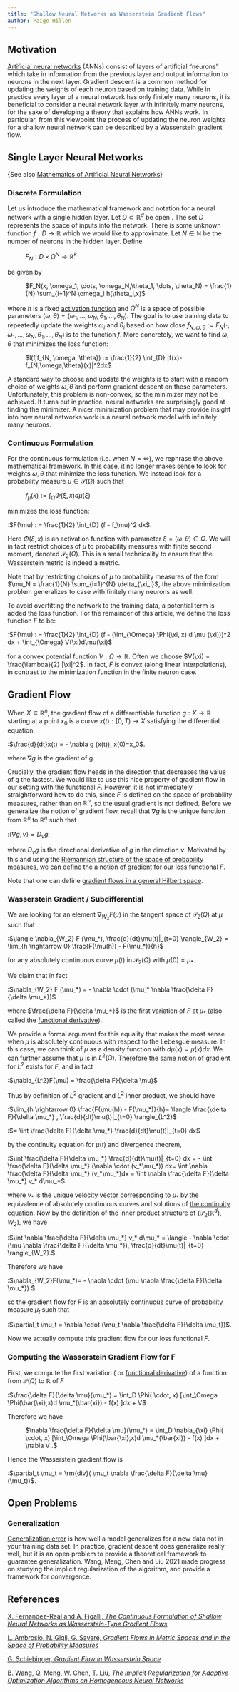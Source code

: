 ```yaml
---
title: "Shallow Neural Networks as Wasserstein Gradient Flows"
author: Paige Hillen
---
```


## Motivation

[Artificial neural networks](https://en.wikipedia.org/wiki/Artificial_neural_network#:~:text=Artificial%20neural%20networks%20(ANNs)%2C,neurons%20in%20a%20biological%20brain.) (ANNs) consist of layers of artificial "neurons" which take in information from the previous layer and output information to neurons in the next layer. Gradient descent is a common method for updating the weights of each neuron based on training data. While in practice every layer of a neural network has only finitely many neurons, it is beneficial to consider a neural network layer with infinitely many neurons, for the sake of developing a theory that explains how ANNs work. In particular, from this viewpoint the process of updating the neuron weights for a shallow neural network can be described by a Wasserstein gradient flow.

## Single Layer Neural Networks

{See also [Mathematics of Artificial Neural Networks](https://en.wikipedia.org/wiki/Mathematics_of_artificial_neural_networks)}

### Discrete Formulation

Let us introduce the mathematical framework and notation for a neural network with a single hidden layer.<ref name="Figalli" /> Let $D \subset \mathbb{R}^d$ be open . The set $D$ represents the space of inputs into the network. There is some unknown function $f:D \rightarrow \mathbb{R}$ which we would like to approximate. Let $N  \in \mathbb{N}$ be the number of neurons in the hidden layer. Define

:   $F_N : D \times \Omega^N \rightarrow \mathbb{R}^k$

be given by

:   $F_N(x, \omega_1, \dots, \omega_N,\theta_1, \dots, \theta_N) = \frac{1}{N} \sum_{i=1}^N \omega_i h(\theta_i,x)$

where $h$ is a fixed [activation function](https://en.wikipedia.org/wiki/Activation_function) and $\Omega^N$ is a space of possible parameters $(\omega, \theta)= (\omega_1, \dots, \omega_N,\theta_1, \dots, \theta_N)$. The goal is to use training data to repeatedly update the weights $\omega_i$ and $\theta_i$ based on how close $f_{N, \omega, \theta} := F_N( \cdot,  \omega_1, \dots, \omega_N,\theta_1, \dots, \theta_N)$ is to the function $f$. More concretely, we want to find $\omega, \theta$ that minimizes the loss function:

:   $l(f,f_{N, \omega, \theta}) := \frac{1}{2} \int_{D} |f(x)-f_{N,\omega,\theta}(x)|^2dx$

A standard way to choose and update the weights is to start with a random choice of weights $\bar{\omega}, \bar{\theta}$ and perform gradient descent on these parameters. Unfortunately, this problem is non-convex, so the minimizer may not be achieved. It turns out in practice, neural networks are surprisingly good at finding the minimizer. A nicer minimization problem that may provide insight into how neural networks work is a neural network model with infinitely many neurons.

### Continuous Formulation

For the continuous formulation (i.e. when $N = \infty$), we rephrase the above mathematical framework. In this case, it no longer makes sense to look for weights $\omega, \theta$ that minimize the loss function. We instead look for a probability measure $\mu  \in \mathcal{P}(\Omega)$ such that

:   $f_{\mu}(x) := \int_{\Omega} \Phi(\xi, x) d \mu (\xi)$

minimizes the loss function:

:$F(\mu) : = \frac{1}{2} \int_{D} (f - f_\mu)^2 dx$.

Here $\Phi(\xi, x)$ is an activation function with parameter $\xi = (\omega, \theta) \in \Omega$. We will in fact restrict choices of $\mu$ to probability measures with finite second moment, denoted $\mathcal{P}_2(\Omega)$. This is a small technicality to ensure that the Wasserstein metric is indeed a metric.

Note that by restricting choices of $\mu$ to probability measures of the form $\mu_N = \frac{1}{N} \sum_{i=1}^{N} \delta_{\xi_i}$, the above minimization problem generalizes to case with finitely many neurons as well.

To avoid overfitting the network to the training data, a potential term is added the loss function. For the remainder of this article, we define the loss function $F$ to be:

:$F(\mu) : = \frac{1}{2} \int_{D} (f - (\int_{\Omega} \Phi(\xi, x) d \mu (\xi)))^2 dx  +  \int_{\Omega} V(\xi)d\mu(\xi)$

for a convex potential function $V: \Omega \rightarrow \mathbb{R}$. Often we choose $V(\xi) = \frac{\lambda}{2} |\xi|^2$. In fact, $F$ is convex (along linear interpolations), in contrast to the minimization function in the finite neuron case.

## Gradient Flow

When $X \subseteq \mathbb{R}^n$, the gradient flow of a differentiable function $g: X \rightarrow \mathbb{R}$ starting at a point $x_0$ is a curve $x(t): [0, T) \rightarrow X$ satisfying the differential equation

:$\frac{d}{dt}x(t) = - \nabla g (x(t)), x(0)=x_0$.

where $\nabla g$ is the gradient of g.<ref name="Schiebinger"/>

Crucially, the gradient flow heads in the direction that decreases the value of $g$ the fastest. We would like to use this nice property of gradient flow in our setting with the functional $F$. However, it is not immediately straightforward how to do this, since $F$ is defined on the space of probability measures, rather than on $\mathbb{R}^n$, so the usual gradient is not defined. Before we generalize the notion of gradient flow, recall that $\nabla g$ is the unique function from $\mathbb{R}^n$ to $\mathbb{R}^n$ such that

:$\langle\nabla g , v \rangle = D_v g$,

where $D_v g$ is the directional derivative of $g$ in the direction $v$. Motivated by this and using the [Riemannian structure of the space of probability measures](http://34.106.105.83/wiki/Formal_Riemannian_Structure_of_the_Wasserstein_metric), we can define the a notion of gradient for our loss functional $F$.

Note that one can define [gradient flows in a general Hilbert space](http://34.106.105.83/wiki/Gradient_flows_in_Hilbert_spaces).

### Wasserstein Gradient / Subdifferential

We are looking for an element $\nabla_{W_2} F (\mu)$ in the tangent space of $\mathcal{P}_2(\Omega)$ at $\mu$ such that

:$\langle  \nabla_{W_2} F (\mu_*), \frac{d}{dt}\mu(t)|_{t=0} \rangle_{W_2} = \lim_{h \rightarrow 0} \frac{F(\mu(h)) - F(\mu_*)}{h}$

for any absolutely continuous curve $\mu(t)$ in $\mathcal{P}_2(\Omega)$ with $\mu(0)=\mu_*$.

We claim that in fact

:$\nabla_{W_2} F (\mu_*) = - \nabla \cdot (\mu_* \nabla \frac{\delta F}{\delta \mu_*})$

where $\frac{\delta F}{\delta \mu_*}$ is the first variation of $F$ at $\mu_*$ <ref name="Ambrosio" /> (also called the [functional derivative](https://en.wikipedia.org/wiki/Functional_derivative#cite_note-ParrYangP246A.2-3)).

We provide a formal argument for this equality that makes the most sense when $\mu$ is absolutely continuous with respect to the Lebesgue measure. In this case, we can think of $\mu$ as a density function with $d \mu(x) = \mu(x) dx$. We can further assume that $\mu$ is in $L^2(\Omega)$. Therefore the same notion of gradient for $L^2$ exists for $F$, and in fact

:$\nabla_{L^2}F(\mu) = \frac{\delta F}{\delta \mu}$

Thus by definition of $L^2$ gradient and $L^2$ inner product, we should have

:$\lim_{h \rightarrow 0} \frac{F(\mu(h)) - F(\mu_*)}{h}= \langle \frac{\delta F}{\delta \mu_*} , \frac{d}{dt}\mu(t)|_{t=0} \rangle_{L^2}$

:$= \int \frac{\delta F}{\delta \mu_*} \frac{d}{dt}\mu(t)|_{t=0} dx$

by the continuity equation for $\mu(t)$ and divergence theorem,

:$\int \frac{\delta F}{\delta \mu_*} \frac{d}{dt}\mu(t)|_{t=0} dx = - \int \frac{\delta F}{\delta \mu_*} (\nabla \cdot (v_*\mu_*)) dx= \int \nabla \frac{\delta F}{\delta \mu_*} (v_*\mu_*)dx = \int \nabla \frac{\delta F}{\delta \mu_*} v_* d\mu_*$

where $v_*$ is the unique velocity vector corresponding to $\mu_*$ by the equivalence of absolutely continuous curves and solutions of [the continuity equation](http://34.106.105.83/wiki/The_continuity_equation_and_Benamour_Brenier_formula). Now by the definition of the inner product structure of $(\mathcal{P}_2(\mathbb{R}^d), W_2)$, we have

:$\int \nabla \frac{\delta F}{\delta \mu_*} v_* d\mu_* = \langle - \nabla \cdot (\mu \nabla \frac{\delta F}{\delta \mu_*}),  \frac{d}{dt}\mu(t)|_{t=0} \rangle_{W_2}.$

Therefore we have

:$\nabla_{W_2}F(\mu_*)= - \nabla \cdot (\mu \nabla \frac{\delta F}{\delta \mu_*}).$

so the gradient flow for $F$ is an absolutely continuous curve of probability measure $\mu_t$ such that

:$\partial_t \mu_t  = \nabla \cdot (\mu_t \nabla \frac{\delta F}{\delta \mu_t})$.

Now we actually compute this gradient flow for our loss functional $F$.

### Computing the Wasserstein Gradient Flow for F

First, we compute the first variation ( or [functional derivative](https://en.wikipedia.org/wiki/Functional_derivative)) of a function from $\mathcal{P}(\Omega)$ to $\mathbb{R}$ of $F$

:$\frac{\delta F}{\delta \mu}(\mu_*) = \int_D \Phi( \cdot, x) [\int_\Omega \Phi(\bar{\xi},x)d \mu_*(\bar{xi}) - f(x) ]dx + V$

Therefore we have

:   $\nabla \frac{\delta F}{\delta \mu}(\mu_*) = \int_D \nabla_{\xi} \Phi( \cdot, x) [\int_\Omega \Phi(\bar{\xi},x)d \mu_*(\bar{xi}) - f(x) ]dx + \nabla V .$

Hence the Wasserstein gradient flow is

:$\partial_t \mu_t = \rm{div}( \mu_t \nabla \frac{\delta F}{\delta \mu} (\mu_t))$.

## Open Problems

### Generalization

[Generalization error](https://en.wikipedia.org/wiki/Generalization_error) is how well a model generalizes for a new data not in your training data set. In practice, gradient descent does generalize really well, but it is an open problem to provide a theoretical framework to guarantee generalization. Wang, Meng, Chen and Liu 2021 made progress on studying the implicit regularization of the algorithm, and provide a framework for convergence. <ref name="Wang" />

## References

<references> <ref name="Figalli">[X. Fernandez-Real and A. Figalli, *The Continuous Formulation of Shallow Neural Networks as Wasserstein-Type Gradient Flows*](https://people.math.ethz.ch/~afigalli/lecture-notes-pdf/The-continuous-formulation-of-shallow-neural-networks-as-wasserstein-type-gradient-flows.pdf)</ref>

<ref name="Ambrosio">[L. Ambrosio, N. Gigli, G. Savaré, *Gradient Flows in Metric Spaces and in the Space of Probability Measures*](http://www2.stat.duke.edu/~sayan/ambrosio.pdf)</ref>

<ref name="Schiebinger"> [G. Schiebinger, *Gradient Flow in Wasserstein Space*](https://personal.math.ubc.ca/~geoff/courses/W2019T1/Lecture16.pdf) </ref>

<ref name="Wang"> [B. Wang, Q. Meng, W. Chen, T. Liu, *The Implicit Regularization for Adaptive Optimization Algorithms on Homogeneous Neural Networks*](https://arxiv.org/pdf/2012.06244.pdf) </ref>

</references>
